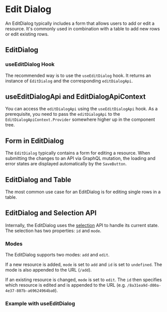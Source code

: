 

<Meta title="Docs/Components/Edit Dialog" />

# Edit Dialog

An EditDialog typically includes a form that allows users to add or edit a resource.
It's commonly used in combination with a table to add new rows or edit existing rows.

## EditDialog

### useEditDialog Hook

The recommended way is to use the `useEditDialog` hook.
It returns an instance of `EditDialog` and the corresponding `editDialogApi`.

<Canvas>
    <Story id="stories-components-editdialog-useeditdialog--useeditdialog" />
</Canvas>

## useEditDialogApi and EditDialogApiContext

You can access the `editDialogApi` using the `useEditDialogApi` hook.
As a prerequisite, you need to pass the `editDialogApi` to the `EditDialogApiContext.Provider` somewhere higher up
in the component tree.

<Canvas>
    <Story id="stories-components-editdialog-useeditdialogapi--useeditdialogapi" />
</Canvas>

## Form in EditDialog

The `EditDialog` typically contains a form for editing a resource.
When submitting the changes to an API via GraphQL mutation, the loading and error states are displayed automatically by the `SaveButton`.

<Canvas>
    <Story id="stories-components-editdialog-form-in-editdialog--edit-dialog-and-form-states" />
</Canvas>

## EditDialog and Table

The most common use case for an EditDialog is for editing single rows in a table.

<Canvas>
    <Story id="stories-components-editdialog-edit-dialog-user-table--edit-dialog-user-table" />
</Canvas>

## EditDialog and Selection API

Internally, the EditDialog uses the [selection](/story/docs-components-selection--page) API to handle its current state.
The selection has two properties: `id` and `mode`.

### Modes

The EditDialog supports two modes: `add` and `edit`.

If a new resource is added, `mode` is set to `add` and `id` is set to `undefined`.
The mode is also appended to the URL (`/add`).

If an existing resource is changed, `mode` is set to `edit`.
The `id` then specifies which resource is edited and is appended to the URL (e.g. `/8a31ea9d-d00a-4e37-807b-a69624964ba0`).

### Example with useEditDialog

<Canvas>
    <Story id="stories-components-editdialog-edit-dialog-and-selection-useeditdialog--edit-dialog-and-selection-useeditdialog" />
</Canvas>